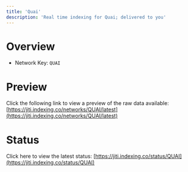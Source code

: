 ```yaml
---
title: 'Quai'
description: 'Real time indexing for Quai; delivered to you'
---
```


# Overview
- Network Key: `QUAI`

# Preview
Click the following link to view a preview of the raw data available: [https://jiti.indexing.co/networks/QUAI/latest](https://jiti.indexing.co/networks/QUAI/latest)

# Status
Click here to view the latest status: [https://jiti.indexing.co/status/QUAI](https://jiti.indexing.co/status/QUAI)
